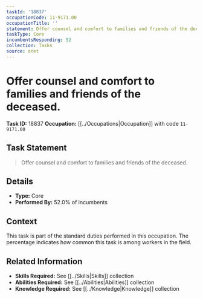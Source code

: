 ```yaml
---
taskId: '18837'
occupationCode: 11-9171.00
occupationTitle: ''
statement: Offer counsel and comfort to families and friends of the deceased.
taskType: Core
incumbentsResponding: 52
collection: Tasks
source: onet
---
```

# Offer counsel and comfort to families and friends of the deceased.

**Task ID:** 18837
**Occupation:** [[../Occupations|Occupation]] with code `11-9171.00`

## Task Statement

> Offer counsel and comfort to families and friends of the deceased.

## Details

- **Type:** Core
- **Performed By:** 52.0% of incumbents

## Context

This task is part of the standard duties performed in this occupation. The percentage indicates how common this task is among workers in the field.

## Related Information

- **Skills Required:** See [[../Skills|Skills]] collection
- **Abilities Required:** See [[../Abilities|Abilities]] collection
- **Knowledge Required:** See [[../Knowledge|Knowledge]] collection
